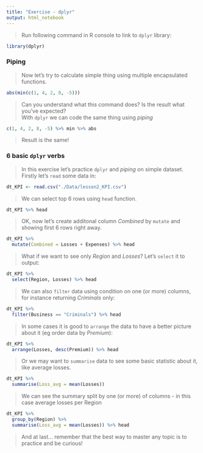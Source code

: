 ```yaml
---
title: "Exercise - dplyr"
output: html_notebook
---
```


> Run following command in R console to link to `dplyr` library:

```r
library(dplyr)
```


### Piping
> Now let's try to calculate simple thing using multiple encapsulated functions.

```r
abs(min(c(1, 4, 2, 8, -5)))
```
> Can you understand what this command does? Is the result what you've expected?  
> With `dplyr` we can code the same thing using *piping*

```r
c(1, 4, 2, 8, -5) %>% min %>% abs
```
> Result is the same!


### 6 basic `dplyr` verbs
> In this exercise let's practice `dplyr` and *piping* on simple dataset. Firstly let's `read` some data in:  

```r
dt_KPI <- read.csv("./Data/lesson2_KPI.csv")
```

> We can select top 6 rows using `head` function. 

```r
dt_KPI %>% head
```

> OK, now let's create additonal column *Combined* by `mutate` and showing first 6 rows right away.  

```r
dt_KPI %>% 
  mutate(Combined = Losses + Expenses) %>% head
```

> What if we want to see only *Region* and *Losses*? Let's `select` it to output:

```r
dt_KPI %>% 
  select(Region, Losses) %>% head
```

> We can also `filter` data using condition on one (or more) columns, for instance returning *Criminals* only:

```r
dt_KPI %>% 
  filter(Business == "Criminals") %>% head
```

> In some cases it is good to `arrange` the data to have a better picture about it (eg order data by *Premium*):

```r
dt_KPI %>% 
  arrange(Losses, desc(Premium)) %>% head
```

> Or we may want to `summarise` data to see some basic statistic about it, like average losses.

```r
dt_KPI %>% 
  summarise(Loss_avg = mean(Losses))
```

> We can see the summary split by one (or more) of columns - in this case average losses per Region

```r
dt_KPI %>% 
  group_by(Region) %>% 
  summarise(Loss_avg = mean(Losses)) %>% head
```

> And at last... remember that the best way to master any topic is to practice and be curious!
